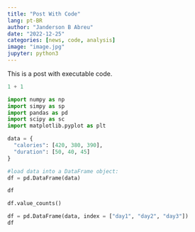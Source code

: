 ```yaml
---
title: "Post With Code"
lang: pt-BR
author: "Janderson B Abreu"
date: "2022-12-25"
categories: [news, code, analysis]
image: "image.jpg"
jupyter: python3
---
```


This is a post with executable code.

```python
1 + 1

```

```python
import numpy as np
import simpy as sp
import pandas as pd
import scipy as sc
import matplotlib.pyplot as plt
```

```python
data = {
  "calories": [420, 380, 390],
  "duration": [50, 40, 45]
}

#load data into a DataFrame object:
df = pd.DataFrame(data)

df
```

```python
df.value_counts()
```

```python
df = pd.DataFrame(data, index = ["day1", "day2", "day3"])
df
```
